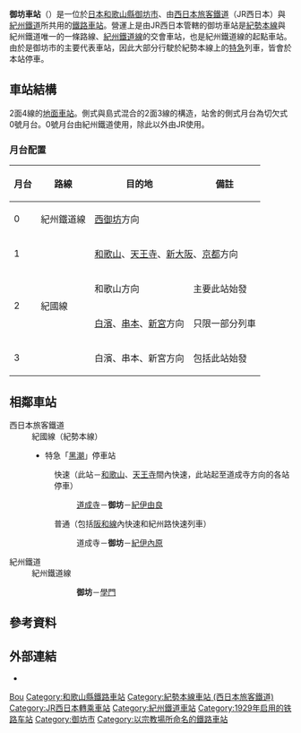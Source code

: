 {{NoteTA|1 = zh:御坊車站; zh-cn:御坊站; zh-tw:御坊車站; zh-hk:御坊站; }}
{{日本車站資訊
|公司色 = #0072bc<!-- 管轄会社であるJRの色を使用 --->
|文字色 =
|站名 = 御坊站
|圖片 = Gobo station 001.JPG
|pxl = 290px
|圖片說明 = 御坊站（2016年1月31日）
|日文原名 = 御坊
|平假名 = ごぼう
|羅馬拼音 = Gobō
|電報略號 = コホ（JR西日本）
|所在地 = {{JPN}}[[和歌山縣|和歌山縣]][[御坊市|御坊市]]湯川町小松原414番2號
|啟用年月日= 1929年（[[昭和|昭和]]4年）4月21日<ref name="sone25">{{Cite book|author=[[曽根悟|曽根悟]]（監修）|title=週刊 歴史でめぐる鉄道全路線 国鉄・JR|editor=朝日新聞出版分冊百科編集部（編集）|publisher=[[朝日新聞出版|朝日新聞出版]]|series=週刊朝日百科|volume=25号 紀勢本線・参宮線・名松線|date=2010-01-10|pages=19-21}}</ref>
|車站構造 = [[地面車站|地面車站]]
|月台配置 = 2面4線
|廢站年月日=
|乘客人數 = （JR）1,699<br />（紀州鐵道）147
|統計年度 = 2014年
|備註 = 共同使用站（JR西日本的管轄站）<br />JR西日本直營站（管理站）<br />JR西日本窗口營業時間4:30～22:00<br />設有[[綠窗口|綠窗口]]
|adjacent = {{Adjacent stations|system1=西日本旅客鐵道近畿地域路線
|line1=KW|left1=道成寺|right1=紀伊內原|note-left1=1.6km|note-mid1=距離[[龜山站_(三重縣)|龜山]]326.3km<br />距離[[新宮站_(日本)|新宮]]146.1km|note-right1=2.9km
|system2=紀州鐵道
|line2=紀州鐵道線|right2=學門|note-mid2=起點|note-right2=1.5km}}
}}
'''御坊車站'''（{{jpn|j=御坊駅|hg=ごぼうえき|rm=Gobō eki|f=y}}）是一位於[[日本|日本]][[和歌山縣|和歌山縣]][[御坊市|御坊市]]、由[[西日本旅客鐵道|西日本旅客鐵道]]（JR西日本）與[[紀州鐵道|紀州鐵道]]所共用的[[鐵路車站|鐵路車站]]。營運上是由JR西日本管轄的御坊車站是[[紀勢本線|紀勢本線]]與紀州鐵道唯一的一條路線、[[紀州鐵道線|紀州鐵道線]]的交會車站，也是紀州鐵道線的起點車站。由於是御坊市的主要代表車站，因此大部分行駛於紀勢本線上的[[特急|特急]]列車，皆會於本站停車。

== 車站結構 ==
2面4線的[[地面車站|地面車站]]。側式與島式混合的2面3線的構造，站舍的側式月台為切欠式0號月台。0號月台由紀州鐵道使用，除此以外由JR使用。
=== 月台配置 ===
{| rules="rows" class="wikitable"
!月台<!--事業者側による呼称--->!!路線!!目的地!!備註
|-
! 0
| {{color|green|■}}紀州鐵道線
| colspan="2"| [[西御坊站|西御坊]]方向
|-
! 1
| rowspan="4"| '''{{JR西路線記號|K|W}}''' 紀國線
| colspan="2"| [[和歌山站|和歌山]]、[[天王寺站|天王寺]]、[[新大阪站|新大阪]]、[[京都站|京都]]方向
|-
! rowspan="2" | 2
| 和歌山方向
| 主要此站始發
|-
| [[白濱站|白濱]]、[[串本站|串本]]、[[新宮站_(和歌山縣)|新宮]]方向
| 只限一部分列車
|-
! 3
| 白濱、串本、新宮方向
| 包括此站始發
|}
== 相鄰車站 ==
; 西日本旅客鐵道
: '''{{JR西路線記號|K|W}}''' 紀國線（紀勢本線）<!-- 旅客案内上の名称を優先 --->
:* 特急「[[黑潮號列車|黑潮]]」停車站
:: {{color|#ff6600|■}}快速（此站－[[和歌山站|和歌山]]、[[天王寺站|天王寺]]間內快速，此站起至道成寺方向的各站停車）
::: [[道成寺站|道成寺]]－'''御坊'''－[[紀伊由良站|紀伊由良]]
:: {{color|#999|■}}普通（包括[[阪和線|阪和線]]內快速和紀州路快速列車）
::: 道成寺－'''御坊'''－[[紀伊內原站|紀伊內原]]
; 紀州鐵道
: 紀州鐵道線
::: '''御坊'''－[[學門站|學門]]
== 參考資料 ==
{{Reflist}}

== 外部連結 ==
* {{外部連結/JR西日本車站|0622076|御坊}}

{{紀勢西線}}
{{紀州鐵道線}}

{{DEFAULTSORT:Gobo}}
[[Category:日本鐵路車站_Go|Bou]]
[[Category:和歌山縣鐵路車站|Category:和歌山縣鐵路車站]]
[[Category:紀勢本線車站_(西日本旅客鐵道)|Category:紀勢本線車站 (西日本旅客鐵道)]]
[[Category:JR西日本轉乘車站|Category:JR西日本轉乘車站]]
[[Category:紀州鐵道車站|Category:紀州鐵道車站]]
[[Category:1929年启用的铁路车站|Category:1929年启用的铁路车站]]
[[Category:御坊市|Category:御坊市]]
[[Category:以宗教場所命名的鐵路車站|Category:以宗教場所命名的鐵路車站]]